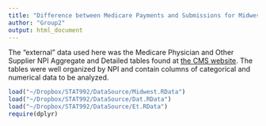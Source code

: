 ```yaml
---
title: "Difference between Medicare Payments and Submissions for Midwestern Cardiologists"
author: "Group2"
output: html_document
---
```


The "external" data used here was the Medicare Physician and Other Supplier NPI Aggregate and Detailed tables found at  [the CMS website](https://www.cms.gov/Research-Statistics-Data-and-Systems/Statistics-Trends-and-Reports/Medicare-Provider-Charge-Data/Physician-and-Other-Supplier2013.html). The tables were well organized by NPI and contain columns of categorical and numerical data to be analyzed.  

```r
load("~/Dropbox/STAT992/DataSource/Midwest.RData")
load("~/Dropbox/STAT992/DataSource/Dat.RData")
load("~/Dropbox/STAT992/DataSource/Et.RData")
require(dplyr)
```


```r

```

